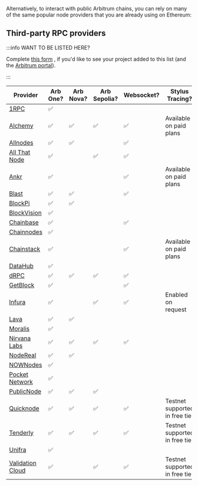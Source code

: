 Alternatively, to interact with public Arbitrum chains, you can rely on many of the same popular node providers that you are already using on Ethereum:

## Third-party RPC providers

:::info WANT TO BE LISTED HERE?

Complete [this form](@@portalApplicationForm=https://docs.google.com/forms/d/e/1FAIpQLSc_v8j7sc4ffE6U-lJJyLMdBoIubf7OIhGtCqvK3cGPGoLr7w/viewform@@) , if you'd like to see your project added to this list (and the [Arbitrum portal](https://portal.arbitrum.one/)).

:::

| Provider                                                                     | Arb One? | Arb Nova? | Arb Sepolia? | Websocket? | Stylus Tracing?                |
| ---------------------------------------------------------------------------- | -------- | --------- | ------------ | ---------- | ------------------------------ |
| [1RPC](https://docs.1rpc.io/overview/supported-networks#arbitrum)            | ✅       |           |              |            |                                |
| [Alchemy](https://docs.alchemy.com/reference/arbitrum-api-quickstart)        | ✅       | ✅        | ✅           | ✅         | Available on paid plans        |
| [Allnodes](https://arbitrum.publicnode.com)                                  | ✅       | ✅        |              | ✅         |                                |
| [All That Node](https://allthatnode.com)                                     | ✅       |           | ✅           | ✅         |                                |
| [Ankr](https://www.ankr.com/docs/rpc-service/chains/chains-list/#arbitrum)   | ✅       |           |              | ✅         | Available on paid plans        |
| [Blast](https://blastapi.io/public-api/arbitrum)                             | ✅       | ✅        |              | ✅         |                                |
| [BlockPi](https://docs.blockpi.io/build/api-reference/arbitrum)              | ✅       | ✅        |              |            |                                |
| [BlockVision](https://dashboard.blockvision.org/connect)                     | ✅       |           |              |            |                                |
| [Chainbase](https://docs.chainbase.com/docs/chain-api-overview#arbitrum-one) | ✅       |           |              | ✅         |                                |
| [Chainnodes](https://www.chainnodes.org/chains/arbitrum)                     | ✅       |           |              |            |                                |
| [Chainstack](https://chainstack.com/build-better-with-arbitrum/)             | ✅       |           |              | ✅         | Available on paid plans        |
| [DataHub](https://datahub.figment.io/)                                       | ✅       |           |              |            |                                |
| [dRPC](https://drpc.org/public-endpoints/arbitrum)                           | ✅       | ✅        | ✅           | ✅         |                                |
| [GetBlock](https://getblock.io/nodes/arb/)                                   | ✅       |           |              | ✅         |                                |
| [Infura](https://docs.infura.io/infura/networks/arbitrum)                    | ✅       |           | ✅           | ✅         | Enabled on request             |
| [Lava](https://docs.lavanet.xyz/iprpc#arbitrum)                              | ✅       | ✅        |              |            |                                |
| [Moralis](https://docs.moralis.io/reference/introduction)                    | ✅       |           |              |            |                                |
| [Nirvana Labs](https://nirvanalabs.io)                                       | ✅       | ✅        | ✅           | ✅         |                                |
| [NodeReal](https://nodereal.io/meganode/api-marketplace/arbitrum-nitro-rpc)  | ✅       | ✅        |              |            |                                |
| [NOWNodes](https://nownodes.io/nodes/arbitrum-arb)                           | ✅       |           |              |            |                                |
| [Pocket Network](https://docs.pokt.network/developers/public-endpoints)      | ✅       |           |              |            |                                |
| [PublicNode](https://arbitrum.publicnode.com/)                               | ✅       | ✅        | ✅           |            |                                |
| [Quicknode](https://www.quicknode.com/chains/arb)                            | ✅       | ✅        | ✅           | ✅         | Testnet supported in free tier |
| [Tenderly](https://tenderly.co/)                                             | ✅       | ✅        | ✅           | ✅         | Testnet supported in free tier |
| [Unifra](https://unifra.io/)                                                 | ✅       |           |              |            |                                |
| [Validation Cloud](https://www.validationcloud.io/arbitrum)                  | ✅       |           | ✅           | ✅         | Testnet supported in free tier |
